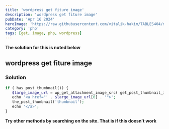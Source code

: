```yaml
---
title: 'wordpress get fiture image'
description: 'wordpress get fiture image'
pubDate: 'Apr 16 2024'
heroImage: 'https://raw.githubusercontent.com/vitalik-hakim/TABLES404/main/error_b/php.png'
category: 'php'
tags: [get, image, php, wordpress]
---
```


**The solution for this is noted below**

## wordpress get fiture image

### Solution

```php
if ( has_post_thumbnail()) {
   $large_image_url = wp_get_attachment_image_src( get_post_thumbnail_id(), 'large');
   echo '<a href="' . $large_image_url[0] . '">';
   the_post_thumbnail('thumbnail');
   echo '</a>';
}
```

**Try other methods by searching on the site. That is if this doesn't work**
